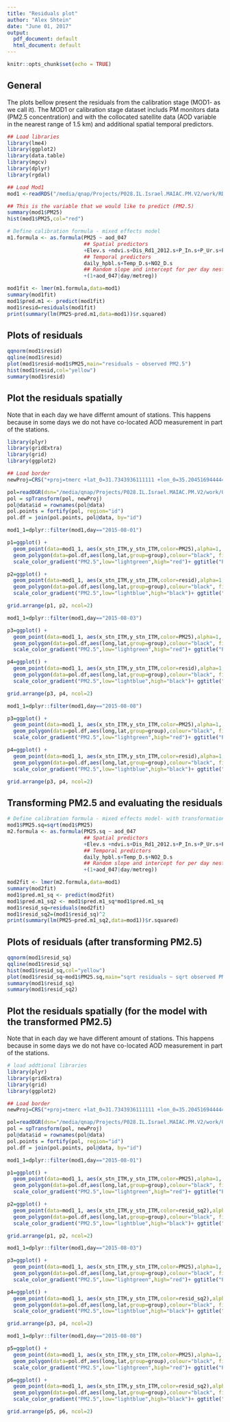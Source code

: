 ```yaml
---
title: "Residuals plot"
author: "Alex Shtein"
date: "June 01, 2017"
output:
  pdf_document: default
  html_document: default
---
```


```r
knitr::opts_chunk$set(echo = TRUE)
```

## General

The plots bellow present the residuals from the calibration stage (MOD1- as we call it).
The MOD1 or calibration stage dataset includs PM monitors data (PM2.5 concentration) and with the collocated satellite data (AOD variable in the nearest range of 1.5 km) and additional spatial temporal predictors.

```r

## Load libraries
library(lme4)
library(ggplot2)
library(data.table)
library(mgcv)
library(dplyr)
library(rgdal)

## Load Mod1
mod1 <-readRDS("/media/qnap/Projects/P028.IL.Israel.MAIAC.PM.V2/work/RDS_files/mod1/mod1.AQ.2003_2015.PM25_Daily/mod1.AQ.2003_2015.PM25_Daily_Re_Clean.rds")

## This is the variable that we would like to predict (PM2.5)
summary(mod1$PM25)
hist(mod1$PM25,col="red")

# Define calibration formula - mixed effects model
m1.formula <- as.formula(PM25 ~ aod_047 
                         ## Spatial predictors
                         +Elev.s +ndvi.s+Dis_Rd1_2012.s+P_In.s+P_Ur.s+P_Ag.s+P_OS.s+
                         ## Temporal predictors
                         daily_hpbl.s+Temp_D.s+NO2_D.s
                         ## Random slope and intercept for per day nested in metregion
                         +(1+aod_047|day/metreg))

mod1fit <- lmer(m1.formula,data=mod1)
summary(mod1fit)
mod1$pred.m1 <- predict(mod1fit)
mod1$resid=residuals(mod1fit)
print(summary(lm(PM25~pred.m1,data=mod1))$r.squared)

```

## Plots of residuals

```r
qqnorm(mod1$resid)
qqline(mod1$resid)
plot(mod1$resid~mod1$PM25,main="residuals ~ observed PM2.5")
hist(mod1$resid,col="yellow")
summary(mod1$resid)
```
## Plot the residuals spatially

Note that in each day we have differnt amount of stations. This happens because in some days we do not have co-located AOD measurement in part of the stations.

```r
library(plyr)
library(gridExtra)
library(grid)
library(ggplot2)

## Load border
newProj=CRS("+proj=tmerc +lat_0=31.7343936111111 +lon_0=35.2045169444445 +k=1.0000067 +x_0=219529.584 +y_0=626907.39 +ellps=GRS80 +towgs84=-24.002400,-17.103200,-17.844400,-0.330090,-1.852690,1.669690,5.424800 +units=m +no_defs")

pol=readOGR(dsn="/media/qnap/Projects/P028.IL.Israel.MAIAC.PM.V2/work/Qgis/General/Project_border/Project_aoi","Project_border_latlon")
pol = spTransform(pol, newProj)
pol@data$id = rownames(pol@data)
pol.points = fortify(pol, region="id")
pol.df = join(pol.points, pol@data, by="id")

mod1_1=dplyr::filter(mod1,day=="2015-08-01")

p1=ggplot() + 
  geom_point(data=mod1_1, aes(x_stn_ITM,y_stn_ITM,color=PM25),alpha=1, size=2)+
  geom_polygon(data=pol.df,aes(long,lat,group=group),colour="black", fill=NA)+
  scale_color_gradient("PM2.5",low="lightgreen",high="red")+ ggtitle("PM2.5 concentration for 1.8.15")

p2=ggplot() + 
  geom_point(data=mod1_1, aes(x_stn_ITM,y_stn_ITM,color=resid),alpha=1, size=2)+
  geom_polygon(data=pol.df,aes(long,lat,group=group),colour="black", fill=NA)+
  scale_color_gradient("PM2.5",low="lightblue",high="black")+ ggtitle("PM2.5 residuals for 1.8.15")

grid.arrange(p1, p2, ncol=2)

mod1_1=dplyr::filter(mod1,day=="2015-08-03")

p3=ggplot() + 
  geom_point(data=mod1_1, aes(x_stn_ITM,y_stn_ITM,color=PM25),alpha=1, size=2)+
  geom_polygon(data=pol.df,aes(long,lat,group=group),colour="black", fill=NA)+
  scale_color_gradient("PM2.5",low="lightgreen",high="red")+ ggtitle("PM2.5 concentration for 3.8.15")

p4=ggplot() + 
  geom_point(data=mod1_1, aes(x_stn_ITM,y_stn_ITM,color=resid),alpha=1, size=2)+
  geom_polygon(data=pol.df,aes(long,lat,group=group),colour="black", fill=NA)+
  scale_color_gradient("PM2.5",low="lightblue",high="black")+ ggtitle("PM2.5 residuals for 3.8.15")

grid.arrange(p3, p4, ncol=2)

mod1_1=dplyr::filter(mod1,day=="2015-08-08")

p3=ggplot() + 
  geom_point(data=mod1_1, aes(x_stn_ITM,y_stn_ITM,color=PM25),alpha=1, size=2)+
  geom_polygon(data=pol.df,aes(long,lat,group=group),colour="black", fill=NA)+
  scale_color_gradient("PM2.5",low="lightgreen",high="red")+ ggtitle("PM2.5 concentration for 8.8.15")

p4=ggplot() + 
  geom_point(data=mod1_1, aes(x_stn_ITM,y_stn_ITM,color=resid),alpha=1, size=2)+
  geom_polygon(data=pol.df,aes(long,lat,group=group),colour="black", fill=NA)+
  scale_color_gradient("PM2.5",low="lightblue",high="black")+ ggtitle("PM2.5 residuals for 8.8.15")

grid.arrange(p3, p4, ncol=2)

```

## Transforming PM2.5 and evaluating the residuals

```r
# Define calibration formula - mixed effects model- with transformation of PM
mod1$PM25.sq=sqrt(mod1$PM25)
m2.formula <- as.formula(PM25.sq ~ aod_047 
                         ## Spatial predictors
                         +Elev.s +ndvi.s+Dis_Rd1_2012.s+P_In.s+P_Ur.s+P_Ag.s+P_OS.s+
                         ## Temporal predictors
                         daily_hpbl.s+Temp_D.s+NO2_D.s
                         ## Random slope and intercept for per day nested in metregion
                         +(1+aod_047|day/metreg))

mod2fit <- lmer(m2.formula,data=mod1)
summary(mod2fit)
mod1$pred.m1_sq <- predict(mod2fit)
mod1$pred.m1_sq2 <- mod1$pred.m1_sq*mod1$pred.m1_sq
mod1$resid_sq=residuals(mod2fit)
mod1$resid_sq2=(mod1$resid_sq)^2
print(summary(lm(PM25~pred.m1_sq2,data=mod1))$r.squared)
```

## Plots of residuals (after transforming PM2.5)

```r
qqnorm(mod1$resid_sq)
qqline(mod1$resid_sq)
hist(mod1$resid_sq,col="yellow")
plot(mod1$resid_sq~mod1$PM25.sq,main="sqrt residuals ~ sqrt observed PM2.5")
summary(mod1$resid_sq)
summary(mod1$resid_sq2)
```

## Plot the residuals spatially (for the model with the transformed PM2.5) 

Note that in each day we have different amount of stations. This happens because in some days we do not have co-located AOD measurement in part of the stations.

```r
# load addtional libraries
library(plyr)
library(gridExtra)
library(grid)
library(ggplot2)

## Load border
newProj=CRS("+proj=tmerc +lat_0=31.7343936111111 +lon_0=35.2045169444445 +k=1.0000067 +x_0=219529.584 +y_0=626907.39 +ellps=GRS80 +towgs84=-24.002400,-17.103200,-17.844400,-0.330090,-1.852690,1.669690,5.424800 +units=m +no_defs")

pol=readOGR(dsn="/media/qnap/Projects/P028.IL.Israel.MAIAC.PM.V2/work/Qgis/General/Project_border/Project_aoi","Project_border_latlon")
pol = spTransform(pol, newProj)
pol@data$id = rownames(pol@data)
pol.points = fortify(pol, region="id")
pol.df = join(pol.points, pol@data, by="id")

mod1_1=dplyr::filter(mod1,day=="2015-08-01")

p1=ggplot() + 
  geom_point(data=mod1_1, aes(x_stn_ITM,y_stn_ITM,color=PM25),alpha=1, size=2)+
  geom_polygon(data=pol.df,aes(long,lat,group=group),colour="black", fill=NA)+
  scale_color_gradient("PM2.5",low="lightgreen",high="red")+ ggtitle("PM2.5 concentration for 1.8.15")

p2=ggplot() + 
  geom_point(data=mod1_1, aes(x_stn_ITM,y_stn_ITM,color=resid_sq2),alpha=1, size=2)+
  geom_polygon(data=pol.df,aes(long,lat,group=group),colour="black", fill=NA)+
  scale_color_gradient("PM2.5",low="lightblue",high="black")+ ggtitle("PM2.5 residuals for 1.8.15")

grid.arrange(p1, p2, ncol=2)

mod1_1=dplyr::filter(mod1,day=="2015-08-03")

p3=ggplot() + 
  geom_point(data=mod1_1, aes(x_stn_ITM,y_stn_ITM,color=PM25),alpha=1, size=2)+
  geom_polygon(data=pol.df,aes(long,lat,group=group),colour="black", fill=NA)+
  scale_color_gradient("PM2.5",low="lightgreen",high="red")+ ggtitle("PM2.5 concentration for 3.8.15")

p4=ggplot() + 
  geom_point(data=mod1_1, aes(x_stn_ITM,y_stn_ITM,color=resid_sq2),alpha=1, size=2)+
  geom_polygon(data=pol.df,aes(long,lat,group=group),colour="black", fill=NA)+
  scale_color_gradient("PM2.5",low="lightblue",high="black")+ ggtitle("PM2.5 residuals for 3.8.15")

grid.arrange(p3, p4, ncol=2)

mod1_1=dplyr::filter(mod1,day=="2015-08-08")

p5=ggplot() + 
  geom_point(data=mod1_1, aes(x_stn_ITM,y_stn_ITM,color=PM25),alpha=1, size=2)+
  geom_polygon(data=pol.df,aes(long,lat,group=group),colour="black", fill=NA)+
  scale_color_gradient("PM2.5",low="lightgreen",high="red")+ ggtitle("PM2.5 concentration for 8.8.15")

p6=ggplot() + 
  geom_point(data=mod1_1, aes(x_stn_ITM,y_stn_ITM,color=resid_sq2),alpha=1, size=2)+
  geom_polygon(data=pol.df,aes(long,lat,group=group),colour="black", fill=NA)+
  scale_color_gradient("PM2.5",low="lightblue",high="black")+ ggtitle("PM2.5 residuals for 8.8.15")

grid.arrange(p5, p6, ncol=2)

```
